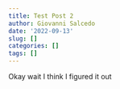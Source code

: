 ```yaml
---
title: Test Post 2
author: Giovanni Salcedo
date: '2022-09-13'
slug: []
categories: []
tags: []
---
```


Okay wait I think I figured it out